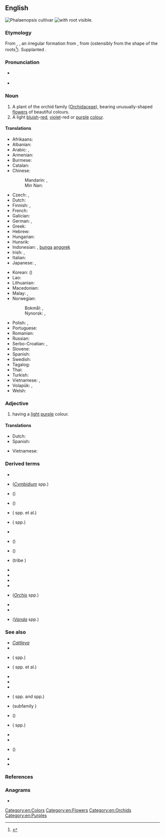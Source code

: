 ==English==
{{wikipedia}}
[[Image:Twin orchids.jpg|thumb|''[[Phalaenopsis]]'' cultivar]]
[[Image:Orchis_lactea_rhizotubers.jpg|thumb|{{taxlink|Orchis lactea|species|ver=191015}} with root visible.]]

===Etymology===
From {{bor|en|NL.|Orchideae}}, {{m|la|Orchidaceae}}, an irregular formation from {{der|en|la|orchis}}, from {{der|en|grc|ὄρχις|t=orchid, testicle}} (ostensibly from the shape of the roots<ref>{{R:LSJ|ὄρχις}}</ref>). Supplanted {{noncog|enm|ballockwort|lit=testicle plant}}.

===Pronunciation===
* {{a|UK}} {{IPA|en|/ˈɔː.kɪd/}}
* {{a|US}} {{IPA|en|/ˈɔɹ.kɪd/}}

===Noun===
{{en-noun}}

# A plant of the orchid family ([[Orchidaceae]]), bearing unusually-shaped [[flower]]s of beautiful colours. {{defdate|mid-19th C.}}
# A light [[blue|bluish]]-[[red]], [[violet]]-red or [[purple]] [[color|colour]].
#: {{color panel|DA70D6}}

====Translations====
{{trans-top|plant}}
* Afrikaans: {{t+|af|orgidee|f}}
* Albanian: {{t+|sq|orkide}}
* Arabic: {{t|ar|أورْكيد|m|tr=ʼūrkīd}}, {{t|ar|سَحْلَب|m|tr=saḥlab}}
* Armenian: {{t+|hy|խոլորձ}}
* Burmese: {{t+|my|သစ်ခွ|tr=thi'-khwa.|sc=Mymr}}
* Catalan: {{t|ca|orquídia|f}}
* Chinese:
*: Mandarin: {{t+|cmn|蘭花|sc=Hani}}, {{t+|cmn|兰花|tr=lánhuā|sc=Hani}}
*: Min Nan: {{t+|nan|蘭花|tr=lân-hue|sc=Hans}}
* Czech: {{t|cs|orchidea|f}}, {{t+|cs|orchidej|f}}
* Dutch: {{t+|nl|orchidee|f}}
* Finnish: {{t+|fi|kämmekkä}}, {{t+|fi|orkidea}}
* French: {{t+|fr|orchidée|f}}
* Galician: {{t+|gl|orquídea|f}}
* German: {{t+|de|Orchidee|f}}, {{t|de|Knabenkraut|n}}
* Greek: {{t+|el|ορχιδέα|f}}
* Hebrew: {{t+|he|סחלב|tr=sachlav}}
* Hungarian: {{t+|hu|orchidea}}
* Hunsrik: {{t|hrx|Paresitt|f}}
* Indonesian: {{t+|id|anggrek}}, [[bunga]] [[anggrek]]
* Irish: {{t|ga|magairlín|m}}, {{t|ga|lus na magairlí|m}}
* Italian: {{t+|it|orchidea|f}}
* Japanese: {{t+|ja|蘭|tr=らん, ran|sc=Jpan}}, {{t|ja|蘭の花|tr=らんのはな, ran-no-hana|sc=Jpan}}
{{trans-mid}}
* Korean: {{t+|ko|난초}} ({{t+|ko|蘭草}})
* Lao: {{t|lo|ດອກກ້ວຍໄມ້}}
* Lithuanian: {{t|lt|orchidėja|f}}
* Macedonian: {{t|mk|орхидеја|f|tr=orhidéja}}
* Malay: {{t|ms|anggerik}}, {{t|ms|orkid}}
* Norwegian:
*: Bokmål: {{t+|nb|orkidé|m}}, {{t|nb|orkide|m}}
*: Nynorsk: {{t|nn|orkidé|m}}, {{t|nn|orkide|m}}
* Polish: {{t+|pl|orchidea|f}}, {{t+|pl|storczyk|m-in}}
* Portuguese: {{t+|pt|orquídea|f}}
* Romanian: {{t+|ro|orhidee|f}}
* Russian: {{t+|ru|орхиде́я|f}}
* Serbo-Croatian: {{t|sh|orhideja|f}}, {{t+|sh|kaćun|m}}
* Slovene: {{t+|sl|orhideja|f}}
* Spanish: {{t|es|orquídea|f}}
* Swedish: {{t+|sv|orkidé|c}}
* Tagalog: {{t|tl|dapo}}
* Thai: {{t+|th|กล้วยไม้}}
* Turkish: {{t+|tr|orkide}}
* Vietnamese: {{t+|vi|phong lan}}, {{t|vi|cây lan}}
* Volapük: {{t|vo|lorkid}}, {{t|vo|rogid}}
* Welsh: {{t|cy|tegeirian}}
{{trans-bottom}}

{{trans-top|colour}}
{{trans-mid}}
{{trans-bottom}}

===Adjective===
{{en-adj|-}}

# {{lb|en|colour}} having a [[light]] [[purple]] colour.

====Translations====
{{trans-top|colour}}
* Dutch: {{t|nl|lichtpaars}}
* Spanish: {{t|es|orquídea}}
{{trans-mid}}
* Vietnamese: {{t|vi|cây lan}}
{{trans-bottom}}

===Derived terms===
{{der-top}}
* {{l|en|bee orchid}}
* {{vern|boat orchid}} (''[[Cymbidium]]'' spp.)
* {{l|en|fly orchid}} ({{taxlink|Ophrys insectifera|species|ver=191015}})
* {{vern|fragrant orchid}} ({{taxlink|Gymnadenia conopsea|species|ver=191015}})
* {{vern|fringed orchid}} ({{taxlink|Platanthera|genus|ver=191015}} spp. et al.)
* {{vern|hyacinth orchid|pl=s}} ({{taxlink|Dipodium|genus|ver=191015}} spp.) 
* {{vern|monkey orchid}}
* {{vern|musk orchid}} ({{taxlink|Herminium monorchis|species|ver=191015}})
* {{l|en|odontoglossum}} ({{taxlink|Odontoglossum|genus|ver=191015}})
* {{l|en|orchid bee}} (tribe {{taxlink|Euglossini|tribe|ver=191015}})
* {{vern|orchid tree}}
* {{l|en|orchidaceous}}
* {{l|en|orchidectomy}}
* {{l|en|orchidopexy}}
* {{l|en|orchis}} (''[[Orchis]]'' spp.)
* {{l|en|polyorchidism}}
* {{vern|scented orchid}}
* {{vern|vanda orchid}} (''[[Vanda]]'' spp.)
{{der-bottom}}

===See also===
{{rel-top|Other articles}}
* ''[[Cattleya]]''
* {{l|en|clinandrium}}
* {{l|en|coralroot}} ({{taxlink|Corallorhiza|genus|ver=191015}} spp.)
* {{vern|fringed orchis}} ({{taxlink|Platanthera|genus|ver=191015}} spp. et al.)
* {{vern|gold bee}}
* {{l|en|helleborine}}
* {{l|en|labellum}}
* {{l|en|ladies' tresses}} ({{taxlink|Spiranthes|genus|ver=191015}} spp. and {{taxlink|Goodyera|genus|ver=191015}} spp.)
* {{l|en|lady's slipper}} (subfamily {{taxlink|Cypripedioideae|subfamily|ver=191015}})
* {{l|en|puttyroot}} ({{taxlink|Aplectrum hyemale|species|ver=191015}})
* {{vern|rattlesnake plantain}} ({{taxlink|Goodyera|genus|ver=191015}} spp.)
* {{l|en|resupinate}}
* {{l|en|salep}}
* {{vern|swamp pink}} ({{taxlink|Helonias bullata|species|ver=191015}})
* {{l|en|twayblade}}
* {{l|en|Appendix:Colors}}
{{rel-bottom}}

===References===
<references />

===Anagrams===
* {{anagrams|en|a=cdhior|rhodic}}

[[Category:en:Colors]]
[[Category:en:Flowers]]
[[Category:en:Orchids]]
[[Category:en:Purples]]
